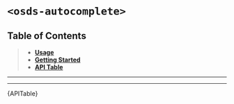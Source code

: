 

<Meta title="UI Components/️Autocomplete [atom]/Web Component" />

# `<osds-autocomplete>`

## Table of Contents
> - **[Usage](#usage)**
> - **[Getting Started](#getting-started)**
> - **[API Table](#api-table)**

<hr/>
<Usage />
<hr/>
<div id="api-table"><Description>{APITable}</Description></div>
